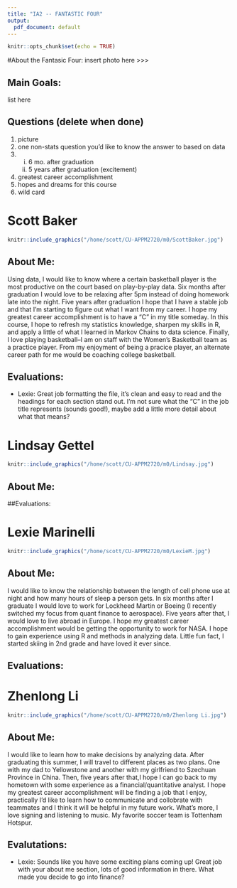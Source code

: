 ```yaml
---
title: "IA2 -- FANTASTIC FOUR"
output:
  pdf_document: default
---
```


```r
knitr::opts_chunk$set(echo = TRUE)
```
#About the Fantasic Four:
insert photo here >>> 

## Main Goals:
list here

## Questions (delete when done)

1. picture
2. one non-stats question you'd like to know the answer to based on data
3. i. 6 mo. after graduation
   ii. 5 years after graduation
   (excitement)
4. greatest career accomplishment
5. hopes and dreams for this course
6. wild card

# Scott Baker
```r
knitr::include_graphics("/home/scott/CU-APPM2720/m0/ScottBaker.jpg")
```

## About Me:
Using data, I would like to know where a certain basketball player is the most productive on the court based on play-by-play data. Six months after graduation I would love to be relaxing after 5pm instead of doing homework late into the night. Five years after graduation I hope that I have a stable job and that I'm starting to figure out what I want from my career. I hope my greatest career accomplishment is to have a "C" in my title someday. In this course, I hope to refresh my statistics knowledge, sharpen my skills in R, and apply a little of what I learned in Markov Chains to data science. Finally, I love playing basketball--I am on staff with the Women's Basketball team as a practice player. From my enjoyment of being a pracice player, an alternate career path for me would be coaching college basketball.

## Evaluations:
* Lexie: Great job formatting the file, it's clean and easy to read and the headings for each section stand out. I'm not sure what the "C" in the job title represents (sounds good!), maybe add a little more detail about what that means?




# Lindsay Gettel
```r
knitr::include_graphics("/home/scott/CU-APPM2720/m0/Lindsay.jpg")
```

## About Me:


##Evaluations:






# Lexie Marinelli
```r
knitr::include_graphics("/home/scott/CU-APPM2720/m0/LexieM.jpg")
```

## About Me:
I would like to know the relationship between the length of cell phone use at night and how many hours of sleep a person gets. In six months after I graduate I would love to work for Lockheed Martin or Boeing (I recently switched my focus from quant finance to aerospace). Five years after that, I would love to live abroad in Europe. I hope my greatest career accomplishment would be getting the opportunity to work for NASA. I hope to gain experience using R and methods in analyzing data. Little fun fact, I started skiing in 2nd grade and have loved it ever since.



## Evaluations:






# Zhenlong Li
```r
knitr::include_graphics("/home/scott/CU-APPM2720/m0/Zhenlong Li.jpg")
```

## About Me:
I would like to learn how to make decisions by analyzing data. After graduating this summer, I will travel to different places as two plans. One with my dad to Yellowstone and another with my girlfriend to Szechuan Province in China. Then, five years after that,I hope I can go back to my hometown with some experience as a financial/quantitative analyst. I hope my greatest career accomplishment will be finding a job that I enjoy, practically I'd like to learn how to communicate and collobrate with teammates and I think it will be helpful in my future work. What's more, I love signing and listening to music. My favorite soccer team is Tottenham Hotspur. 


## Evalutations:
* Lexie: Sounds like you have some exciting plans coming up! Great job with your about me section, lots of good information in there. What made you decide to go into finance?

